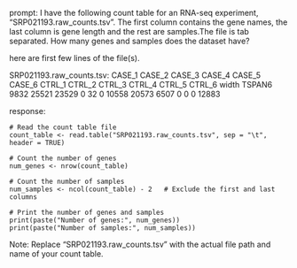 prompt:
I have the following count table for an RNA-seq experiment, "SRP021193.raw_counts.tsv". The first column contains the gene names, the last column is gene length and the rest are samples.The file is tab separated. How many genes and samples does the dataset have?

here are first few lines of the file(s).

SRP021193.raw_counts.tsv:
CASE_1	CASE_2	CASE_3	CASE_4	CASE_5	CASE_6	CTRL_1	CTRL_2	CTRL_3	CTRL_4	CTRL_5	CTRL_6	width
TSPAN6	9832	25521	23529	0	32	0	10558	20573	6507	0	0	0	12883


response:
```
# Read the count table file
count_table <- read.table("SRP021193.raw_counts.tsv", sep = "\t", header = TRUE)

# Count the number of genes
num_genes <- nrow(count_table)

# Count the number of samples
num_samples <- ncol(count_table) - 2   # Exclude the first and last columns

# Print the number of genes and samples
print(paste("Number of genes:", num_genes))
print(paste("Number of samples:", num_samples))
```
Note: Replace "SRP021193.raw_counts.tsv" with the actual file path and name of your count table.
